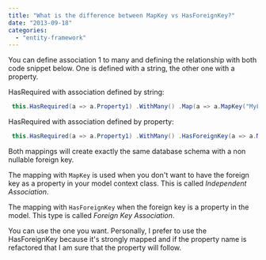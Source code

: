 ```yaml
---
title: "What is the difference between MapKey vs HasForeignKey?"
date: "2013-09-18"
categories: 
  - "entity-framework"
---
```


You can define association 1 to many and defining the relationship with both code snippet below. One is defined with a string, the other one with a property.

HasRequired with association defined by string: 

```csharp
 this.HasRequired(a => a.Property1) .WithMany() .Map(a => a.MapKey("MyFK")); 
```

HasRequired with association defined by property: 

```csharp
 this.HasRequired(a => a.Property1) .WithMany() .HasForeignKey(a => a.MyFK); 
```

Both mappings will create exactly the same database schema with a non nullable foreign key.

The mapping with `MapKey` is used when you don't want to have the foreign key as a property in your model context class. This is called _Independent Association_.

The mapping with `HasForeignKey` when the foreign key is a property in the model. This type is called _Foreign Key Association_.

You can use the one you want. Personally, I prefer to use the HasForeignKey because it's strongly mapped and if the property name is refactored that I am sure that the property will follow.
